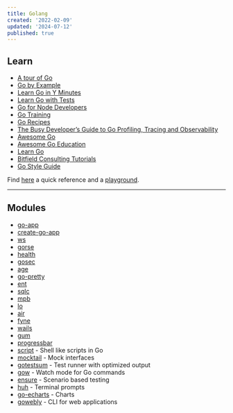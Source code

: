 ```yaml
---
title: Golang
created: '2022-02-09'
updated: '2024-07-12'
published: true
---
```


## Learn

- [A tour of Go](https://go.dev/tour)
- [Go by Example](https://gobyexample.com/)
- [Learn Go in Y Minutes](https://learnxinyminutes.com/docs/go/)
- [Learn Go with Tests](https://quii.gitbook.io/learn-go-with-tests/)
- [Go for Node Developers](https://github.com/miguelmota/golang-for-nodejs-developers)
- [Go Training](https://github.com/ardanlabs/gotraining/tree/master/reading)
- [Go Recipes](https://github.com/nikolaydubina/go-recipes)
- [The Busy Developer’s Guide to Go Profiling, Tracing and Observability](https://github.com/DataDog/go-profiler-notes/blob/main/guide/README.md)
- [Awesome Go](https://github.com/avelino/awesome-go)
- [Awesome Go Education](https://mehdihadeli.github.io/awesome-go-education/)
- [Learn Go](https://github.com/inancgumus/learngo)
- [Bitfield Consulting Tutorials](https://bitfieldconsulting.com/posts)
- [Go Style Guide](https://google.github.io/styleguide/go/guide)

Find [here](https://encore.dev/guide/go.mod) a quick reference and a [playground](https://goplay.tools/).

---

## Modules

- [go-app](https://github.com/maxence-charriere/go-app)
- [create-go-app](https://github.com/create-go-app/cli)
- [ws](https://github.com/gobwas/ws)
- [gorse](https://github.com/zhenghaoz/gorse)
- [health](https://github.com/alexliesenfeld/health)
- [gosec](https://github.com/securego/gosec)
- [age](https://github.com/FiloSottile/age)
- [go-pretty](https://github.com/jedib0t/go-pretty)
- [ent](https://github.com/ent/ent)
- [sqlc](https://github.com/sqlc-dev/sqlc)
- [mpb](https://github.com/vbauerster/mpb)
- [lo](https://github.com/samber/lo)
- [air](https://github.com/air-verse/air)
- [fyne](https://github.com/fyne-io/fyne)
- [wails](https://github.com/wailsapp/wails)
- [gum](https://github.com/charmbracelet/gum)
- [progressbar](https://github.com/schollz/progressbar)
- [script](https://github.com/bitfield/script) - Shell like scripts in Go
- [mocktail](https://github.com/traefik/mocktail) - Mock interfaces
- [gotestsum](https://github.com/gotestyourself/gotestsum) - Test runner with optimized output
- [gow](https://github.com/mitranim/gow) - Watch mode for Go commands
- [ensure](https://github.com/iamkoch/ensure) - Scenario based testing
- [huh](https://github.com/charmbracelet/huh) - Terminal prompts
- [go-echarts](https://github.com/go-echarts/go-echarts) - Charts
- [gowebly](https://github.com/gowebly/gowebly) - CLI for web applications
